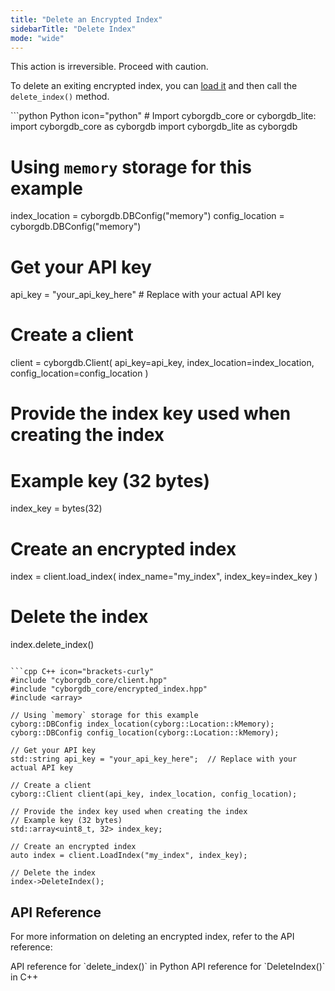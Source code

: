 ```yaml
---
title: "Delete an Encrypted Index"
sidebarTitle: "Delete Index"
mode: "wide"
---
```


<Warning>This action is irreversible. Proceed with caution.</Warning>

To delete an exiting encrypted index, you can [load it](./load-index) and then call the `delete_index()` method.

<CodeGroup>
```python Python icon="python"
# Import cyborgdb_core or cyborgdb_lite:
import cyborgdb_core as cyborgdb
import cyborgdb_lite as cyborgdb

# Using `memory` storage for this example
index_location = cyborgdb.DBConfig("memory") 
config_location = cyborgdb.DBConfig("memory")

# Get your API key
api_key = "your_api_key_here"  # Replace with your actual API key

# Create a client
client = cyborgdb.Client(
    api_key=api_key, 
    index_location=index_location, 
    config_location=config_location
)

# Provide the index key used when creating the index
# Example key (32 bytes)
index_key = bytes(32)

# Create an encrypted index
index = client.load_index(
    index_name="my_index", 
    index_key=index_key
)

# Delete the index
index.delete_index()
```

```cpp C++ icon="brackets-curly"
#include "cyborgdb_core/client.hpp"
#include "cyborgdb_core/encrypted_index.hpp"
#include <array>

// Using `memory` storage for this example
cyborg::DBConfig index_location(cyborg::Location::kMemory); 
cyborg::DBConfig config_location(cyborg::Location::kMemory);

// Get your API key
std::string api_key = "your_api_key_here";  // Replace with your actual API key

// Create a client
cyborg::Client client(api_key, index_location, config_location);

// Provide the index key used when creating the index
// Example key (32 bytes)
std::array<uint8_t, 32> index_key;

// Create an encrypted index
auto index = client.LoadIndex("my_index", index_key);

// Delete the index
index->DeleteIndex();
```
</CodeGroup>

## API Reference

For more information on deleting an encrypted index, refer to the API reference:

<CardGroup cols={2}>
    <Card title="Python API Reference" href="../../python/encrypted-index/delete-index" icon="python">
        API reference for `delete_index()` in Python
    </Card>
    <Card title="C++ API Reference" href="../../cpp/encrypted-index/delete-index" icon="brackets-curly">
        API reference for `DeleteIndex()` in C++
    </Card>
</CardGroup>